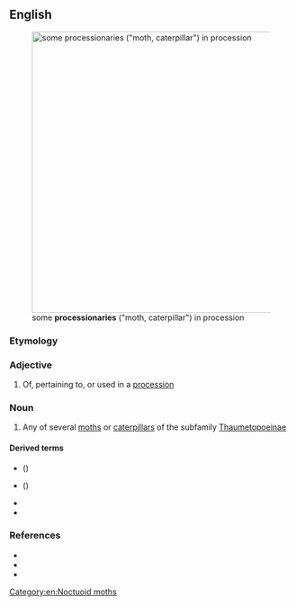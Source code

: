 ==English==
[[File:Korowodki.JPG|thumb|500px|some '''processionaries''' ("moth, caterpillar") in procession]]

===Etymology===
{{suffix|en|procession|ary}}

===Adjective===
{{en-adj}}

# Of, pertaining to, or used in a [[procession]]

===Noun===
{{en-noun}}

# Any of several [[moth]]s or [[caterpillar]]s of the subfamily [[Thaumetopoeinae]]

====Derived terms====
* {{vern|oak processionary}} ({{taxlink|Thaumetopoea processionea|species|ver=200603}})
* {{vern|pine processionary}} ({{taxlink|Thaumetopoea pityocampa|species|ver=200603}})
* {{l|en|processionary caterpillar}}
* {{vern|processionary moth}}

===References===
* {{pedia|Thaumetopoeinae}}
* {{specieslite|Thaumetopoeinae}}
* {{comcatlite|Thaumetopoeinae}}

[[Category:en:Noctuoid moths]]